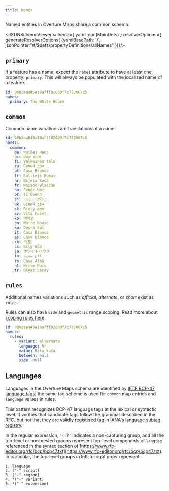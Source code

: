 ```yaml
---
title: Names
---
```



Named entities in Overture Maps share a common schema.

<JSONSchemaViewer
  schema={ yamlLoad(MainDefs) }
  resolverOptions={ generateResolverOptions( {yamlBasePath: '/', jsonPointer:"#/$defs/propertyDefinitions/allNames" })}/>

## `primary`
If a feature has a name, expect the `names` attribute to have at least one property: `primary`. This will always be populated with the localized name of a feature.

```yaml
id: 08b2aa845a18afff02009f7c732067c5
names:
  primary: The White House
```

## `common`

Common name variations are translations of a name.

```yaml
id: 08b2aa845a18afff02009f7c732067c5
names:
  common:
    de: Weißes Haus
    hi: व्हाइट हाउस
    fi: Valkoinen talo
    ru: Белый дом
    pt: Casa Branca
    lt: Baltieji Rūmai
    hr: Bijela kuća
    fr: Maison Blanche
    hu: Fehér Ház
    br: Ti Gwenn
    si: ධවල මන්දිරය
    uk: Білий дім
    sk: Biely dom
    sv: Vita huset
    ko: 백악관
    en: White House
    ku: Qesra Spî
    it: Casa Bianca
    es: Casa Blanca
    zh: 白宫
    cs: Bílý dům
    ja: ホワイトハウス
    fa: کاخ سفید
    ro: Casa Albă
    nl: Witte Huis
    tr: Beyaz Saray
```

## `rules`
Additional names variations such as _official_, _alternate_, or _short_ exist as `rules`.

Rules can also have `side` and `geometric` range scoping. Read more about [scoping rules here](/schema/concepts/scoping-rules).

```yaml
id: 08b2aa845a18afff02009f7c732067c5
names:
  rules:
    - variant: alternate
      language: hr
      value: Bila kuća
      between: null
      side: null
```

## Languages

Languages in the Overture Maps schema are identified by [IETF BCP-47 language tags](https://en.wikipedia.org/wiki/IETF_language_tag); the same tag scheme is used for `common` map entries and `language` values in rules.

This pattern recognizes BCP-47 language tags at the lexical or syntactic level. It verifies that candidate tags follow the grammar described in the [RFC](https://datatracker.ietf.org/doc/html/rfc5646), but not that they are validly registered tag in [IANA's language subtag registry](https://www.iana.org/assignments/language-subtag-registry/language-subtag-registry).

In the regular expression, `'(:?'` indicates a non-capturing group, and all the top-level or non-nested groups represent top-level components of `langtag` referenced in the syntax section of [https://www.rfc-editor.org/rfc/bcp/bcp47.txt](https://www.rfc-editor.org/rfc/bcp/bcp47.txt). In particular, the top-level groups in left-to-right order represent:

```
1. language
2. ["-" script]
3. ["-" region]
4. *("-" variant)
5. *("-" extension)
```
